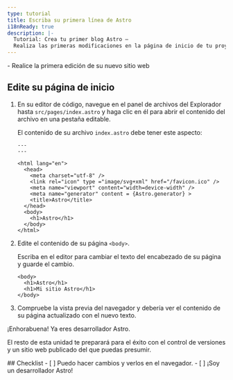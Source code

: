 ```yaml
---
type: tutorial
title: Escriba su primera línea de Astro
i18nReady: true
description: |-
  Tutorial: Crea tu primer blog Astro —
  Realiza las primeras modificaciones en la página de inicio de tu proyecto tutorial
---
```




<PreCheck>
  - Realice la primera edición de su nuevo sitio web
</PreCheck>

## Edite su página de inicio

1. En su editor de código, navegue en el panel de archivos del Explorador hasta `src/pages/index.astro` y haga clic en él para abrir el contenido del archivo en una pestaña editable.

    El contenido de su archivo `index.astro` debe tener este aspecto:

    ```astro title="src/pages/index.astro"
    ---
    ---

    <html lang="en">
      <head>
        <meta charset="utf-8" />
        <link rel="icon" type ="image/svg+xml" href="/favicon.ico" />
        <meta name="viewport" content="width=device-width" />
        <meta name="generator" content = {Astro.generator} >
        <title>Astro</title>
      </head>
      <body>
        <h1>Astro</h1>
      </body>
    </html>
    ```

2. Edite el contenido de su página `<body>`.

    Escriba en el editor para cambiar el texto del encabezado de su página y guarde el cambio.

    ```astro title="src/pages/index.astro" del={2} ins={3}
    <body>
      <h1>Astro</h1>
      <h1>Mi sitio Astro</h1>
    </body>
    ```

3. Compruebe la vista previa del navegador y debería ver el contenido de su página actualizado con el nuevo texto.

¡Enhorabuena! Ya eres desarrollador Astro.

El resto de esta unidad te preparará para el éxito con el control de versiones y un sitio web publicado del que puedas presumir.



<Box icon="check-list">
## Checklist

<Checklist>
- [ ] Puedo hacer cambios y verlos en el navegador.
- [ ] ¡Soy un desarrollador Astro!
</Checklist>
</Box>
